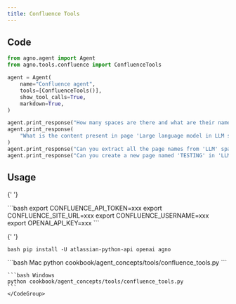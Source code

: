 ```yaml
---
title: Confluence Tools
---
```


## Code

```python cookbook/agent_concepts/tools/confluence_tools.py
from agno.agent import Agent
from agno.tools.confluence import ConfluenceTools

agent = Agent(
    name="Confluence agent",
    tools=[ConfluenceTools()],
    show_tool_calls=True,
    markdown=True,
)

agent.print_response("How many spaces are there and what are their names?")
agent.print_response(
    "What is the content present in page 'Large language model in LLM space'"
)
agent.print_response("Can you extract all the page names from 'LLM' space")
agent.print_response("Can you create a new page named 'TESTING' in 'LLM' space")
```

## Usage

<Steps>
  <Snippet file="create-venv-step.mdx" />

{' '}

<Step title="Set your API credentials">
  ```bash export CONFLUENCE_API_TOKEN=xxx export CONFLUENCE_SITE_URL=xxx export
  CONFLUENCE_USERNAME=xxx export OPENAI_API_KEY=xxx ```
</Step>

{' '}

<Step title="Install libraries">```bash pip install -U atlassian-python-api openai agno ```</Step>

  <Step title="Run Agent">
    <CodeGroup>
    ```bash Mac
    python cookbook/agent_concepts/tools/confluence_tools.py
    ```

    ```bash Windows
    python cookbook/agent_concepts/tools/confluence_tools.py
    ```
    </CodeGroup>

  </Step>
</Steps>
